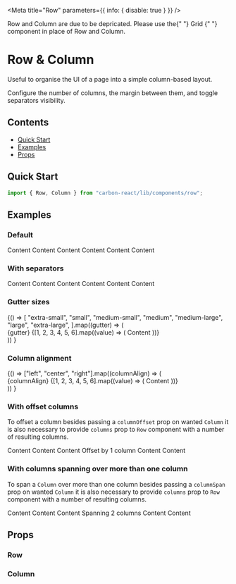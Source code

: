 

<Meta title="Row" parameters={{ info: { disable: true } }} />

<DeprecationWarning>
  Row and Column are due to be depricated. Please use the{" "}
  <LinkTo kind="Grid" story="default">
    Grid
  </LinkTo>{" "}
  component in place of Row and Column.
</DeprecationWarning>

# Row & Column

Useful to organise the UI of a page into a simple column-based layout.

Configure the number of columns, the margin between them, and toggle separators visibility.

## Contents

- [Quick Start](#quick-start)
- [Examples](#examples)
- [Props](#props)

## Quick Start

```javascript
import { Row, Column } from "carbon-react/lib/components/row";
```

## Examples

### Default

<Canvas>
  <Story name="default">
    <Row>
      <Column>Content</Column>
      <Column>Content</Column>
      <Column>Content</Column>
      <Column>Content</Column>
      <Column>Content</Column>
      <Column>Content</Column>
    </Row>
  </Story>
</Canvas>

### With separators

<Canvas>
  <Story name="with separators">
    <Row columnDivide>
      <Column>Content</Column>
      <Column>Content</Column>
      <Column>Content</Column>
      <Column>Content</Column>
      <Column>Content</Column>
      <Column>Content</Column>
    </Row>
  </Story>
</Canvas>

### Gutter sizes

<Canvas>
  <Story name="gutter sizes">
    {() =>
      [
        "extra-small",
        "small",
        "medium-small",
        "medium",
        "medium-large",
        "large",
        "extra-large",
      ].map((gutter) => (
        <div key={gutter}>
          <Typography variant="h5" mb={1} mt={3}>
            {gutter}
          </Typography>
          <Row gutter={gutter}>
            {[1, 2, 3, 4, 5, 6].map((value) => (
              <Column key={value}>
                <Box bg="primary" color="white">
                  Content
                </Box>
              </Column>
            ))}
          </Row>
        </div>
      ))
    }
  </Story>
</Canvas>

### Column alignment

<Canvas>
  <Story name="column alignment">
    {() =>
      ["left", "center", "right"].map((columnAlign) => (
        <div key={columnAlign}>
          <Typography variant="h5" mb={1} mt={3}>
            {columnAlign}
          </Typography>
          <Row>
            {[1, 2, 3, 4, 5, 6].map((value) => (
              <Column columnAlign={columnAlign} key={value}>
                <Box bg="primary" color="white">
                  Content
                </Box>
              </Column>
            ))}
          </Row>
        </div>
      ))
    }
  </Story>
</Canvas>

### With offset columns

To offset a column besides passing a `columnOffset` prop on wanted `Column` it is also necessary to provide `columns` prop to `Row` component with a number of resulting columns.

<Canvas>
  <Story name="with offset columns">
    <Row columns={7}>
      <Column>
        <Box bg="primary" color="white">
          Content
        </Box>
      </Column>
      <Column>
        <Box bg="primary" color="white">
          Content
        </Box>
      </Column>
      <Column>
        <Box bg="primary" color="white">
          Content
        </Box>
      </Column>
      <Column columnOffset={1}>
        <Box bg="primary" color="white">
          Offset by 1 column
        </Box>
      </Column>
      <Column>
        <Box bg="primary" color="white">
          Content
        </Box>
      </Column>
      <Column>
        <Box bg="primary" color="white">
          Content
        </Box>
      </Column>
    </Row>
  </Story>
</Canvas>

### With columns spanning over more than one column

To span a `Column` over more than one column besides passing a `columnSpan` prop on wanted `Column` it is also necessary to provide `columns` prop to `Row` component with a number of resulting columns.

<Canvas>
  <Story name="with columns span">
    <Row columns={7}>
      <Column>
        <Box bg="primary" color="white">
          Content
        </Box>
      </Column>
      <Column>
        <Box bg="primary" color="white">
          Content
        </Box>
      </Column>
      <Column>
        <Box bg="primary" color="white">
          Content
        </Box>
      </Column>
      <Column columnSpan={2}>
        <Box bg="primary" color="white">
          Spanning 2 columns
        </Box>
      </Column>
      <Column>
        <Box bg="primary" color="white">
          Content
        </Box>
      </Column>
      <Column>
        <Box bg="primary" color="white">
          Content
        </Box>
      </Column>
    </Row>
  </Story>
</Canvas>

## Props

### Row

<ArgsTable of={Row} />

### Column

<ArgsTable of={Column} />
